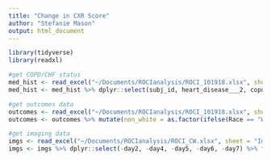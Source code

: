 ```yaml
---
title: "Change in CXR Score"
author: "Stefanie Mason"
output: html_document
---
```


```r
library(tidyverse)
library(readxl)
```
```r
#get COPD/CHF status
med_hist <- read_excel("~/Documents/ROCIanalysis/ROCI_101918.xlsx", sheet = "baseline_data", range = cell_cols(1:32))
med_hist <- med_hist %>% dplyr::select(subj_id, heart_disease___2, copd) %>% rename(Subject_ID = subj_id) %>% mutate(chf = as.factor(heart_disease___2), copd = as.factor(copd)) %>% dplyr::select(-heart_disease___2)

#get outcomes data
outcomes <- read_excel("~/Documents/ROCIanalysis/ROCI_101918.xlsx", sheet = "Outcomes", range = cell_cols(1:27))
outcomes <- outcomes %>% mutate(non_white = as.factor(ifelse(Race == "White, non-Hispanic origin", 0, 1)), hosp_death = as.factor(ifelse(DC_coded == 0 | DC_coded == 1, 1, 0)), Immsupp = as.factor(Immsupp), Male = as.factor(Male)) %>% left_join(med_hist, by = "Subject_ID")

#get imaging data
imgs <- read_excel("~/Documents/ROCIanalysis/ROCI_CW.xlsx", sheet = "Imaging_e", range = cell_cols(1:15))
imgs <- imgs %>% dplyr::select(-day2, -day4, -day5, -day6, -day7) %>% filter(admit_cxr == 1) %>% left_join(outcomes, by = "Subject_ID") %>% filter(Final_Dx != "Control") 
```

```r

```

